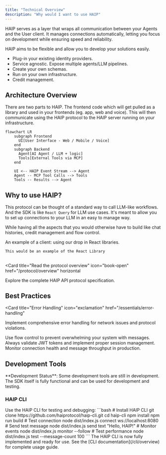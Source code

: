 ```yaml
---
title: "Technical Overview"
description: "Why would I want to use HAIP"
---
```


HAIP serves as a layer that wraps all communication between your Agents and the User client. It manages connections automatically, letting you focus on development while ensuring speed and reliability.

HAIP aims to be flexible and allow you to develop your solutions easily.

- Plug-in your existing identity providers.
- Service agnostic. Expose multiple agents/LLM pipelines.
- Create your own schemas.
- Run on your own infrastructure.
- Credit management.

## Architecture Overview

There are two parts to HAIP. The frontend code which will get pulled as a library and used in your frontends (eg. app, web and voice). This will then communicate using the HAIP protocol to the HAIP server running on your infrastructure.

```mermaid
flowchart LR
    subgraph Frontend
      UI[User Interface - Web / Mobile / Voice]
    end
    subgraph Backend
      Agent[AI Agent / LLM + logic]
      Tools[External Tools via MCP]
    end

    UI <-- HAIP Event Stream --> Agent
    Agent -- MCP Tool Calls --> Tools
    Tools -- Results --> Agent
```

## Why to use HAIP?

This protocol can be thought of a standard way to call LLM-like workflows. And the SDK is like `React Query` for LLM use cases. It's meant to allow you to set up connections to your LLM in an easy to manage way.

While having all the aspects that you would otherwise have to build like chat histories, credit management and flow control.

An example of a client: using our drop in React libraries.

```
This would be an example of the React Library
```

##

<Card
  title="Read the protocol overview"
  icon="book-open"
  href="/protocol/overview"
  horizontal
>
  Explore the complete HAIP API protocol specification.
</Card>

## Best Practices

<CardGroup cols={2}>

<Card
  title="Error Handling"
  icon="exclamation"
  href="/essentials/error-handling"
>
  Implement comprehensive error handling for network issues and protocol
  violations.
</Card>

<Card title="Flow Control" icon="sliders" href="/essentials/flow-control">
  Use flow control to prevent overwhelming your system with messages.
</Card>

<Card title="Authentication" icon="shield" href="/essentials/authentication">
  Always validate JWT tokens and implement proper session management.
</Card>

<Card title="Monitoring" icon="chart-line" href="/essentials/monitoring">
  Monitor connection health and message throughput in production.
</Card>

</CardGroup>

## Development Tools

<Note>
  **Development Status**: Some development tools are still in development. The
  SDK itself is fully functional and can be used for development and testing.
</Note>

### HAIP CLI

<Accordion icon="wrench" title="HAIP CLI">
  Use the HAIP CLI for testing and debugging: ```bash # Install HAIP CLI git
  clone https://github.com/haiprotocol/haip-cli.git cd haip-cli npm install npm
  run build # Test connection node dist/index.js connect ws://localhost:8080 #
  Send test message node dist/index.js send text "Hello, HAIP!" # Monitor events
  node dist/index.js monitor --follow # Test performance node dist/index.js test
  --message-count 100 ```
  <Note>
    The HAIP CLI is now fully implemented and ready for use. See the [CLI
    documentation](/cli/overview) for complete usage guide.
  </Note>
</Accordion>
